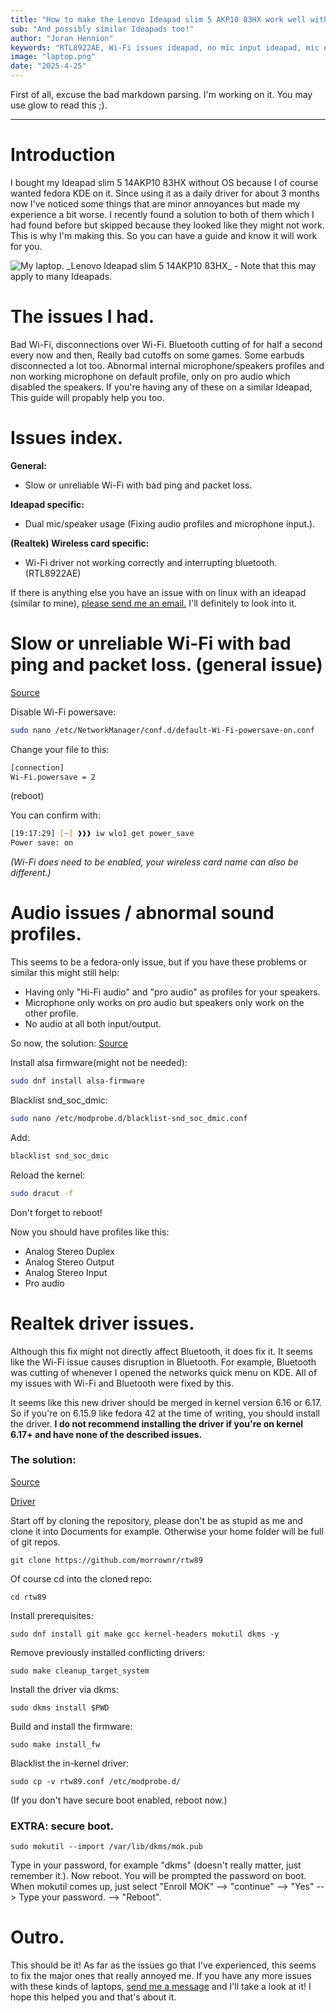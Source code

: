 ```yaml
---
title: "How to make the Lenovo Ideapad slim 5 AKP10 83HX work well with Fedora."
sub: "And possibly similar Ideapads too!"
author: "Joran Hennion"
keywords: "RTL8922AE, Wi-Fi issues ideapad, no mic input ideapad, mic only on pro audio, bluetooth disconnecting ideapad, linux, bad Wi-Fi RTL8922AE linux, bad Wi-Fi ideapad linux, fedora ideapad bad Wi-Fi signal, fedora ideapad no mic input"
image: "laptop.png"
date: "2025-4-25"
---
```


First of all, excuse the bad markdown parsing. I'm working on it. You may use glow to read this ;).
____
# Introduction
I bought my Ideapad slim 5 14AKP10 83HX without OS because I of course wanted fedora KDE on it. Since using it as a daily driver for about 3 months now I've noticed some things that are minor annoyances but made my experience a bit worse. I recently found a solution to both of them which I had found before but skipped because they looked like they might not work. This is why I'm making this. So you can have a guide and know it will work for you.

<Image src={Laptop} placeholder="blur" alt="My laptop." quality={100}/>
_Lenovo Ideapad slim 5 14AKP10 83HX_ - Note that this may apply to many Ideapads.

# The issues I had.

Bad Wi-Fi, disconnections over Wi-Fi. Bluetooth cutting of for half a second every now and then, Really bad cutoffs on some games. Some earbuds disconnected a lot too. Abnormal internal microphone/speakers profiles and non working microphone on default profile, only on pro audio which disabled the speakers. If you're having any of these on a similar Ideapad, This guide will propably help you too.

# Issues index.

**General:**
- Slow or unreliable Wi-Fi with bad ping and packet loss.

**Ideapad specific:**
- Dual mic/speaker usage (Fixing audio profiles and microphone input.).

**(Realtek) Wireless card specific:**
- Wi-Fi driver not working correctly and interrupting bluetooth. (RTL8922AE)


If there is anything else you have an issue with on linux with an ideapad (similar to mine), [please send me an email.](mailto:ideapad.issues@tectrix.dev) I'll definitely to look into it.

# Slow or unreliable Wi-Fi with bad ping and packet loss. (general issue)
[Source](https://unix.stackexchange.com/questions/269661/how-to-turn-off-wireless-power-management-permanently#315400)

Disable Wi-Fi powersave:
```bash
sudo nano /etc/NetworkManager/conf.d/default-Wi-Fi-powersave-on.conf
```

Change your file to this:
```bash
[connection]
Wi-Fi.powersave = 2
```
(reboot)

You can confirm with:
```zsh
[19:17:29] [~] ❱❱❱ iw wlo1 get power_save
Power save: on
```
_(Wi-Fi does need to be enabled, your wireless card name can also be different.)_

# Audio issues / abnormal sound profiles.

This seems to be a fedora-only issue, but if you have these problems or similar this might still help:
- Having only "Hi-Fi audio" and "pro audio" as profiles for your speakers.
- Microphone only works on pro audio but speakers only work on the other profile.
- No audio at all both input/output.

So now, the solution:
[Source](https://discussion.fedoraproject.org/t/fix-internal-laptop-microphone/126155/15)

Install alsa firmware(might not be needed): 
```bash
sudo dnf install alsa-firmware
```

Blacklist snd_soc_dmic:
```bash
sudo nano /etc/modprobe.d/blacklist-snd_soc_dmic.conf
```
Add:
```bash
blacklist snd_soc_dmic
```

Reload the kernel:
```bash
sudo dracut -f
```

Don't forget to reboot!

Now you should have profiles like this:
- Analog Stereo Duplex
- Analog Stereo Output
- Analog Stereo Input
- Pro audio

# Realtek driver issues.

Although this fix might not directly affect Bluetooth, it does fix it. It seems like the Wi-Fi issue causes disruption in Bluetooth. For example, Bluetooth was cutting of whenever I opened the networks quick menu on KDE. All of my issues with Wi-Fi and Bluetooth were fixed by this.

It seems like this new driver should be merged in kernel version 6.16 or 6.17.
So if you're on 6.15.9 like fedora 42 at the time of writing, you should install the driver.
**I do not recommend installing the driver if you're on kernel 6.17+ and have none of the described issues.**

### The solution:
[Source](https://github.com/lwfinger/rtw89/issues/386)

[Driver](https://github.com/morrownr/rtw89)

Start off by cloning the repository, please don't be as stupid as me and clone it into Documents for example. Otherwise your home folder will be full of git repos.
```
git clone https://github.com/morrownr/rtw89
```
Of course cd into the cloned repo:
```
cd rtw89
```
Install prerequisites:
```
sudo dnf install git make gcc kernel-headers mokutil dkms -y
```
Remove previously installed conflicting drivers:
```
sudo make cleanup_target_system
```
Install the driver via dkms:
```
sudo dkms install $PWD
```
Build and install the firmware:
```
sudo make install_fw
```
Blacklist the in-kernel driver:
```
sudo cp -v rtw89.conf /etc/modprobe.d/
```
(If you don't have secure boot enabled, reboot now.)

### EXTRA: secure boot.
```
sudo mokutil --import /var/lib/dkms/mok.pub
```
Type in your password, for example "dkms" (doesn't really matter, just remember it.). Now reboot. You will be prompted the password on boot. When mokutil comes up, just select "Enroll MOK" --> "continue" --> "Yes" --> Type your password. --> "Reboot".

# Outro.
This should be it! As far as the issues go that I've experienced, this seems to fix the major ones that really annoyed me. If you have any more issues with these kinds of laptops, [send me a message](mailto:ideapad.issues@tectrix.dev) and I'll take a look at it! I hope this helped you and that's about it. 